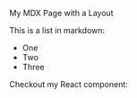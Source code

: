 My MDX Page with a Layout

This is a list in markdown:

- One
- Two
- Three

Checkout my React component:
